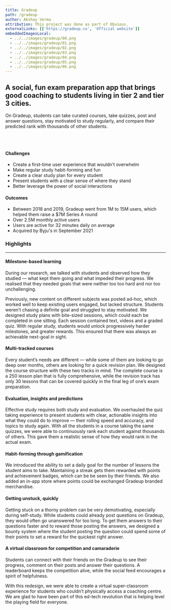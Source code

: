 ```yaml
---
title: Gradeup
path: /gradeup
author: Akshay Verma
attribution: This project was done as part of Obvious.
externalLinks: [['https://gradeup.co', 'Official website']]
embeddedImagesLocal:
  - ../../images/gradeup/00.png
  - ../../images/gradeup/01.png
  - ../../images/gradeup/02.png
  - ../../images/gradeup/03.png
  - ../../images/gradeup/04.png
  - ../../images/gradeup/05.png
  - ../../images/gradeup/06.png
---
```


## A social, fun exam preparation app that brings good coaching to students living in tier 2 and tier 3 cities.

On Gradeup, students can take curated courses, take quizzes, post and answer questions, stay motivated to study regularly, and compare their predicted rank with thousands of other students.

<br />
<GatsbyImage alt="Test" image={getImage(props.localImages[0])} />
<br />

#### Challenges

- Create a first-time user experience that wouldn’t overwhelm
- Make regular study habit-forming and fun
- Create a clear study plan for every student
- Present students with a clear sense of where they stand
- Better leverage the power of social interactions

#### Outcomes

- Between 2018 and 2019, Gradeup went from 1M to 15M users, which helped them raise a $7M Series A round
- Over 2.5M monthly active users
- Users are active for 32 minutes daily on average
- Acquired by Byju's in September 2021

### Highlights

---


#### Milestone-based learning

During our research, we talked with students and observed how they studied — what kept them going and what impeded their progress. We realised that they needed goals that were neither too too hard and nor too unchallenging.

Previously, new content on different subjects was posted ad-hoc, which worked well to keep existing users engaged, but lacked structure. Students weren’t chasing a definite goal and struggled to stay motivated. We designed study plans with bite-sized sessions, which could each be completed in one sitting. Each session contained text, videos and a graded quiz. With regular study, students would unlock progressively harder milestones, and greater rewards. This ensured that there was always an achievable next-goal in sight.

<GatsbyImage alt="Test" image={getImage(props.localImages[1])} />

#### Multi-tracked courses

Every student’s needs are different — while some of them are looking to go deep over months, others are looking for a quick revision plan. We designed the course structure with these two tracks in mind. The complete course is a 250 lesson plan that is fully comprehensive, while the revision track has only 30 lessons that can be covered quickly in the final leg of one’s exam preparation.

<GatsbyImage alt="Test" image={getImage(props.localImages[2])} />

#### Evaluation, insights and predictions

Effective study requires both study and evaluation. We overhauled the quiz taking experience to present students with clear, actionable insights into what they could do to improve — their rolling speed and accuracy, and topics to study again. With all the students in a course taking the same quizzes, we were able to continuously rank each student against thousands of others. This gave them a realistic sense of how they would rank in the actual exam.

<GatsbyImage alt="Test" image={getImage(props.localImages[3])} />

#### Habit-forming through gamification

We introduced the ability to set a daily goal for the number of lessons the student aims to take. Maintaining a streak gets them rewarded with points and achievement badges, which can be be seen by their friends. We also added an in-app store where points could be exchanged Gradeup branded merchandise.

<GatsbyImage alt="Test" image={getImage(props.localImages[4])} />

#### Getting unstuck, quickly

Getting stuck on a thorny problem can be very demotivating, especially during self-study. While students could already post questions on Gradeup, they would often go unanswered for too long. To get them answers to their questions faster and to reward those posting the answers, we designed a bounty system where the student posting the question could spend some of their points to set a reward for the quickest right answer.

<GatsbyImage alt="Test" image={getImage(props.localImages[5])} />

#### A virtual classroom for competition and camaraderie

Students can connect with their friends on the Gradeup to see their progress, comment on their posts and answer their questions. A leaderboard keeps the competition alive, while the social feed encourages a spirit of helpfulness.

With this redesign, we were able to create a virtual super-classroom experience for students who couldn’t physically access a coaching centre. We are glad to have been part of this ed-tech revolution that is helping level the playing field for everyone.

<GatsbyImage alt="Test" image={getImage(props.localImages[6])} />
